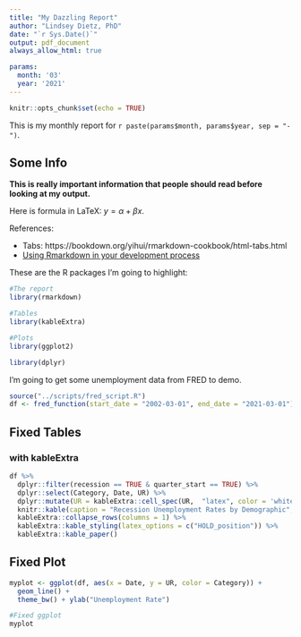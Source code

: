 ```yaml
---
title: "My Dazzling Report"
author: "Lindsey Dietz, PhD"
date: "`r Sys.Date()`"
output: pdf_document
always_allow_html: true

params:
  month: '03'
  year: '2021'
---
```

<!-- (stuff above this line is YAML and behaves differently than the rest of the doc) -->


<!-- (this just shows up when you create Rmarkdown) -->
```r
knitr::opts_chunk$set(echo = TRUE)
```

<!-- (using parameters in Rmarkdown; don't forget the r) -->
This is my monthly report for `r paste(params$month, params$year, sep = "-")`. 


<!-- (making tabs) -->
<!-- # header 1, all tabs need to be ## header 2 to nest -->

## Some Info

<!-- (** makes it bold) -->
**This is really important information that people should read before looking at my output.**

Here is formula in LaTeX: $y = \alpha + \beta x$.

References:

<!-- (one type of link) -->
 - Tabs: https://bookdown.org/yihui/rmarkdown-cookbook/html-tabs.html
 - [Using Rmarkdown in your development process](https://rstudio.com/resources/rstudioconf-2020/rmarkdown-driven-development/)

<!-- (another type of link) -->
These are the R packages I'm going to highlight:

<!-- (here is an R code chunk; I've used some options to hide things) -->
```r
#The report
library(rmarkdown)

#Tables
library(kableExtra)

#Plots
library(ggplot2)

library(dplyr)
```

I'm going to get some unemployment data from FRED to demo.

```r
source("../scripts/fred_script.R")
df <- fred_function(start_date = "2002-03-01", end_date = "2021-03-01")

```

## Fixed Tables

### with kableExtra

```r
df %>%
  dplyr::filter(recession == TRUE & quarter_start == TRUE) %>%
  dplyr::select(Category, Date, UR) %>%
  dplyr::mutate(UR = kableExtra::cell_spec(UR,  "latex", color = 'white', background = kableExtra::spec_color(UR, begin = 0.3, end = 0.8, direction = -1, alpha = 0.5, option = 'B'))) %>%
  knitr::kable(caption = "Recession Unemployment Rates by Demographic", escape = F, align = "llr") %>%
  kableExtra::collapse_rows(columns = 1) %>%
  kableExtra::kable_styling(latex_options = c("HOLD_position")) %>%
  kableExtra::kable_paper()

```

## Fixed Plot

<!-- (Note that the `echo = FALSE` parameter was added to the code chunk to prevent printing of the R code that generated the plot.) -->
```r

myplot <- ggplot(df, aes(x = Date, y = UR, color = Category)) + 
  geom_line() +
  theme_bw() + ylab("Unemployment Rate")

#Fixed ggplot
myplot

```
